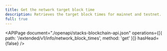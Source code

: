 ```yaml
---
title: Get the network target block time
description: Retrieves the target block times for mainnet and testnet.
full: true
---
```


<APIPage
  document="./openapi/stacks-blockchain-api.json"
  operations={[{ path: '/extended/v1/info/network_block_times', method: 'get' }]}
  hasHead={false}
/>
